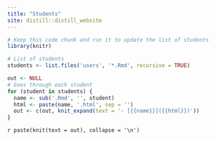 ```yaml
---
title: "Students"
site: distill::distill_website
---
```


```r
# Keep this code chunk and run it to update the list of students
library(knitr)

# List of students
students <- list.files('users', '*.Rmd', recursive = TRUE)

out <- NULL
# Goes through each student
for (student in students) {
  name <- sub('.Rmd', '', student)
  html <- paste(name, '.html', sep = '')
  out <- c(out, knit_expand(text = '- [{{name}}]({{html}})'))
}
```

`r paste(knit(text = out), collapse = '\n')`
